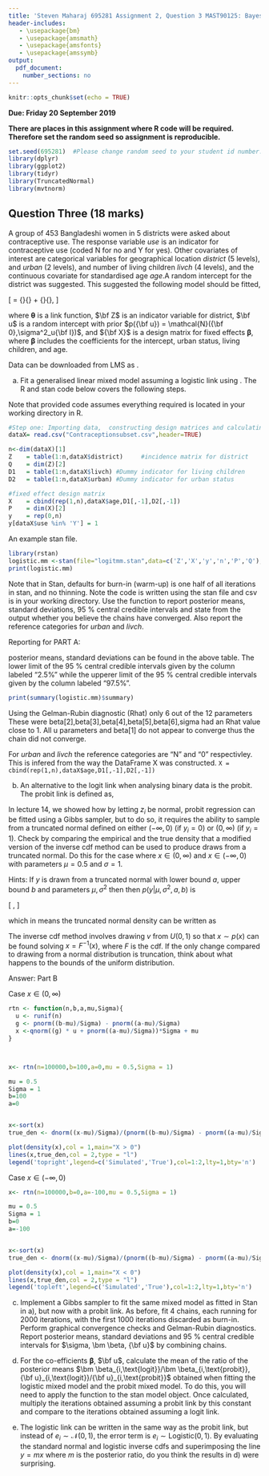 ```yaml
---
title: 'Steven Maharaj 695281 Assignment 2, Question 3 MAST90125: Bayesian Statistical Learning'
header-includes:
   - \usepackage{bm}
   - \usepackage{amsmath}
   - \usepackage{amsfonts}
   - \usepackage{amssymb}
output: 
  pdf_document:
    number_sections: no
---
```


```r
knitr::opts_chunk$set(echo = TRUE)
```

**Due: Friday 20 September 2019**  
\vspace{5 mm}

**There are places in this assignment where R code will be required. Therefore set the random seed so assignment is reproducible.**

```r
set.seed(695281)  #Please change random seed to your student id number.
library(dplyr)
library(ggplot2)
library(tidyr)
library(TruncatedNormal)
library(mvtnorm)
```

## Question Three (18 marks)

A group of 453 Bangladeshi women in 5 districts were asked about contraceptive use. The response variable *use* is an indicator for contraceptive use (coded N for no and Y for yes). Other covariates of interest are categorical variables for geographical location *district* (5 levels), and *urban* (2 levels), and number of living children *livch* (4 levels), and the continuous covariate for standardised age *age*.A random intercept for the district was suggested. This suggested the following model should be fitted,

\[ \bm \theta = {\bf Z}{\bf u} + {\bf X}{\bm \beta},  \]

where $\bm \theta$ is a link function, $\bf Z$ is an indicator variable for district, $\bf u$ is a random intercept with prior $p({\bf u}) = \mathcal{N}({\bf 0},\sigma^2_u{\bf I})$, and ${\bf X}$ is a design matrix for fixed effects $\bm \beta$, where $\bm \beta$ includes the coefficients for the intercept, urban status, living children, and age. 

Data can be downloaded from LMS as \texttt{Contraceptionsubset.csv}.

a) Fit a generalised linear mixed model assuming a logistic link using \texttt{Stan}. The R and stan code below covers the following steps.

\begin{itemize}
\item Importing the data.
\item Constructing design matrices.
\item Provides code to go into the stan file.
\item Running stan in R. This assumes your stan file is called *logitmm.stan*, and that you will run the sampler for 2000 iterations and 4 chains.
\end{itemize}

Note that provided code assumes everything required is located in your working directory in R.

```r
#Step one: Importing data,  constructing design matrices and calculating matrix dimensions.
dataX= read.csv("Contraceptionsubset.csv",header=TRUE)

n<-dim(dataX)[1]
Z    = table(1:n,dataX$district)     #incidence matrix for district
Q    = dim(Z)[2]
D1   = table(1:n,dataX$livch) #Dummy indicator for living children
D2   = table(1:n,dataX$urban) #Dummy indicator for urban status

#fixed effect design matrix 
X    = cbind(rep(1,n),dataX$age,D1[,-1],D2[,-1])
P    = dim(X)[2]
y    = rep(0,n)
y[dataX$use %in% 'Y'] = 1
```


An example stan file.
\begin{footnotesize}
\begin{verbatim}
//
// This Stan program defines a logistic mixed model
//
// Learn more about model development with Stan at:
//
//    http://mc-stan.org/users/interfaces/rstan.html
//    https://github.com/stan-dev/rstan/wiki/RStan-Getting-Started
//

data {
  int<lower=0> n;   //number of observations
  int<lower=0> Q;   //number of random effect levels
  int<lower=0> P;   //number of fixed effect levels
  int y[n];      //response vector
  matrix[n,Q] Z;     //indicator matrix for random effect levels
  matrix[n,P] X;     //design matrix for fixed effects
}

// The parameters accepted by the model. 
// accepts three sets of parameters 'beta', 'u' and 'sigma'.
parameters {
  vector[P] beta; //vector of fixed effects of length P.
  vector[Q] u; //vector of random effects of length Q.
  real<lower=0> sigma; //random effect standard deviation
}


// The model to be estimated. We model the output
// 'y' to be bernoulli with logit link function, 
// and assume a i.i.d. normal prior for u.
model {
  u ~ normal(0,sigma);                //prior for random effects.
  y ~ bernoulli_logit(X*beta+ Z*u);  //likelihood
  
}
\end{verbatim}
\end{footnotesize}

```r
library(rstan)
logistic.mm <-stan(file="logitmm.stan",data=c('Z','X','y','n','P','Q'),iter=2000,chains=4)
print(logistic.mm)
```


Note that in Stan, defaults for burn-in (warm-up) is one half of all iterations in stan, and no thinning. Note the code is written using the stan file and csv is in your working directory. Use the \texttt{print} function to report posterior means, standard deviations, 95 \% central credible intervals and state from the output whether you believe the chains have converged. Also report the reference categories for  *urban* and *livch*.


Reporting for PART A:


posterior means, standard deviations can be found in the above table. The lower limit of the 95 \% central credible intervals given by the column labeled "2.5\%" while the  upperer limit of the 95 \% central credible intervals given by the column labeled "97.5\%". 
```r
print(summary(logistic.mm)$summary)
```

Using the Gelman-Rubin diagnostic (Rhat) only 6 out of the 12 parameters These were beta[2],beta[3],beta[4],beta[5],beta[6],sigma had an Rhat value close to 1. All u parameters and beta[1] do not appear to converge thus the chain did not converge.

For *urban* and *livch* the reference categories are "N" and "0" respectivley. This is infered from the way the DataFrame X was constructed. 
`` X = cbind(rep(1,n),dataX$age,D1[,-1],D2[,-1])``



b) An alternative to the logit link when analysing binary data is the probit. The probit link is defined as,

\begin{eqnarray}
y_i &=& \begin{cases} 1 & \text{if $z_i \geq 0$}\\ 
0 & \text{if $z_i < 0$}\\ 
\end{cases} \nonumber \\
z_i &=& {\bf x}_i'\bm \beta + \epsilon_i, \quad \epsilon \sim \mathcal{N}(0,1). \nonumber 
\end{eqnarray}

In lecture 14, we showed how by letting $z_i$ be normal, probit regression can be fitted using a Gibbs sampler, but to do so, it requires the ability to sample from a truncated normal defined on either $(-\infty,0)$ (if $y_i = 0$) or $(0,\infty)$ (if $y_i = 1$). Check by comparing the empirical and the true density that a modified version of the inverse cdf method can be used to produce draws from a truncated normal. Do this for the case where $x \in (0,\infty)$ and $x \in (-\infty,0)$ with parameters $\mu=0.5$ and $\sigma=1$.

Hints: If $y$ is drawn from a truncated normal with lower bound $a$, upper bound $b$ and parameters $\mu, \sigma^2$ then then $p(y|\mu,\sigma^2,a,b)$ is 

\[ \frac{\frac{1}{\sqrt{2\pi\sigma^2}}e^{-(y-\mu)^2/2}}{\int_{-\infty}^b \frac{1}{\sqrt{2\pi\sigma^2}}e^{-(y-\mu)^2/2} dy - \int_{-\infty}^a \frac{1}{\sqrt{2\pi\sigma^2}}e^{-(y-\mu)^2/2} dy}, \]

which in \texttt{R} means the truncated normal density can be written as 

\begin{footnotesize}
\begin{verbatim}
dnorm(x,mean=mu,sd=sigma)/(pnorm(b,mean=mu,sd=sigma)-pnorm(a,mean=mu,sd=sigma))
\end{verbatim}
\end{footnotesize}

The inverse cdf method involves drawing $v$ from $U(0,1)$ so that $x \sim p(x)$ can be found solving $x=F^{-1}(x)$, where $F$ is the cdf. If the only change compared to drawing from a normal distribution is truncation, think about what happens to the bounds of the uniform distribution. 


Answer:
Part B

Case $x \in (0,\infty)$
```r
rtn <- function(n,b,a,mu,Sigma){
  u <- runif(n)
  g <- pnorm((b-mu)/Sigma) - pnorm((a-mu)/Sigma)
  x <-qnorm((g) * u + pnorm((a-mu)/Sigma))*Sigma + mu 
}



x<- rtn(n=100000,b=100,a=0,mu = 0.5,Sigma = 1)

mu = 0.5
Sigma = 1
b=100
a=0


x<-sort(x)
true_den <- dnorm((x-mu)/Sigma)/(pnorm((b-mu)/Sigma) - pnorm((a-mu)/Sigma))

plot(density(x),col = 1,main="X > 0")
lines(x,true_den,col = 2,type = "l")
legend('topright',legend=c('Simulated','True'),col=1:2,lty=1,bty='n')

```



Case $x \in (-\infty,0)$
```r
x<- rtn(n=100000,b=0,a=-100,mu = 0.5,Sigma = 1)

mu = 0.5
Sigma = 1
b=0
a=-100


x<-sort(x)
true_den <- dnorm((x-mu)/Sigma)/(pnorm((b-mu)/Sigma) - pnorm((a-mu)/Sigma))

plot(density(x),col = 1,main="X < 0")
lines(x,true_den,col = 2,type = "l")
legend('topleft',legend=c('Simulated','True'),col=1:2,lty=1,bty='n')
```


c) Implement a Gibbs sampler to fit the same mixed model as fitted in Stan in a), but now with a probit link. As before, fit 4 chains, each running for 2000 iterations, with the first 1000 iterations discarded as burn-in. Perform graphical convergence checks and Gelman-Rubin diagnostics. Report posterior means, standard deviations and 95 \% central credible intervals for $\sigma, \bm \beta, {\bf u}$ by combining chains. 

d) For the co-efficients $\bm \beta$, $\bf u$, calculate the mean of the ratio of the posterior means $\bm \beta_{i,\text{logit}}/\bm \beta_{i,\text{probit}}, {\bf u}_{i,\text{logit}}/{\bf u}_{i,\text{probit}}$ obtained when fitting the logistic mixed model and the probit mixed model. To do this, you will need to apply the \texttt{extract} function to the stan model object. Once calculated, multiply the iterations obtained assuming a probit link by this constant and compare to the iterations obtained assuming a logit link.   

e) The logistic link can be written in the same way as the probit link, but instead of $e_i\sim \mathcal{N}(0,1)$, the error term is $e_i \sim \text{Logistic}(0,1)$. By evaluating the standard normal and logistic inverse cdfs and superimposing the line $y = mx$ where $m$ is the posterior ratio, do you think the results in d) were surprising.



